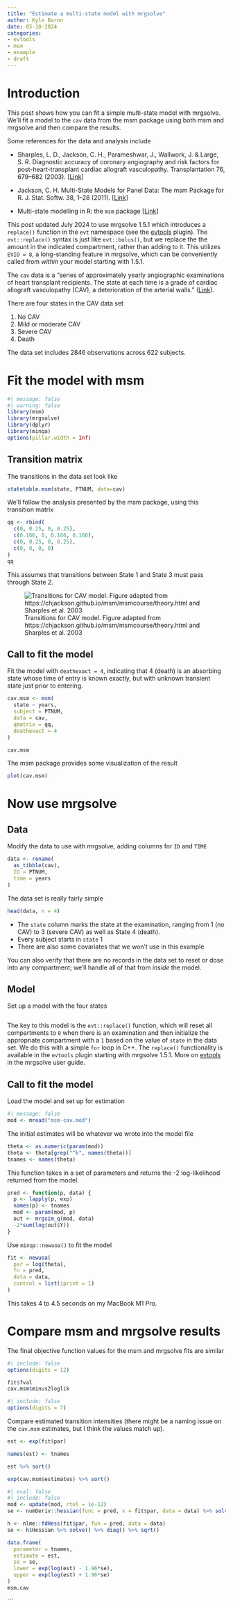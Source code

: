 ```yaml
---
title: "Estimate a multi-state model with mrgsolve"
author: Kyle Baron
date: 05-10-2024
categories:
- evtools
- msm
- example
- draft
---
```



# Introduction 

This post shows how you can fit a simple multi-state model with mrgsolve. We'll
fit a model to the `cav` data from the msm package using both msm and mrgsolve
and then compare the results.


Some references for the data and analysis include

- Sharples, L. D., Jackson, C. H., Parameshwar, J., Wallwork, J. & Large, S. R. Diagnostic accuracy of coronary angiography and risk factors for post-heart-transplant cardiac allograft vasculopathy. Transplantation 76, 679–682 (2003). [[Link](https://journals.lww.com/transplantjournal/fulltext/2003/08270/diagnostic_accuracy_of_coronary_angiography_and.12.aspx)]

- Jackson, C. H. Multi-State Models for Panel Data: The msm Package for R. J. Stat. Softw. 38, 1–28 (2011).
  [[Link](https://www.jstatsoft.org/article/view/v038i08)]
  
- Multi-state modelling in R: the `msm` package [[Link](https://cran.r-project.org/web/packages/msm/vignettes/msm-manual.pdf)]


::: {.callout-tip appearance="simple"}
This post updated July 2024 to use mrgsolve 1.5.1 which introduces a `replace()`
function in the `evt` namespace (see the
[evtools](https://mrgsolve.org/user-guide/plugins.html#sec-plugin-evtools)
plugin). The `evt::replace()` syntax is just like `evt::bolus()`, but we replace
the the amount in the indicated compartment, rather than adding to it. This
utilizes `EVID = 8`, a long-standing feature in mrgsolve, which can be
conveniently called from _within_ your model starting with 1.5.1.
:::


The `cav` data is a "series of approximately yearly angiographic examinations of 
heart transplant recipients. The state at each time is a grade of cardiac 
allograft vasculopathy (CAV), a deterioration of the arterial walls." 
([Link](https://chjackson.github.io/msm/reference/cav.html)). 


There are four states in the CAV data set

1. No CAV
1. Mild or moderate CAV
1. Severe CAV
1. Death

The data set includes 2846 observations across 622 subjects. 

# Fit the model with msm

```r
#| message: false
#| warning: false
library(msm)
library(mrgsolve)
library(dplyr)
library(minqa)
options(pillar.width = Inf)
```

## Transition matrix

The transitions in the data set look like

```r
statetable.msm(state, PTNUM, data=cav)
```

We'll follow the analysis presented by the msm package, using this transition
matrix

```r
qq <- rbind(
  c(0, 0.25, 0, 0.25), 
  c(0.166, 0, 0.166, 0.166),
  c(0, 0.25, 0, 0.25), 
  c(0, 0, 0, 0)
)
qq
```

This assumes that transitions between State 1 and State 3 must pass through
State 2. 

![Transitions for CAV model. Figure adapted from https://chjackson.github.io/msm/msmcourse/theory.html and Sharples et al. 2003](images/msm.png)


## Call to fit the model

Fit the model with `deathexact = 4`, indicating that 4 (death) is an
absorbing state whose time of entry is known exactly, but with unknown transient
state just prior to entering.

```r
cav.msm <- msm(
  state ~ years, 
  subject = PTNUM, 
  data = cav,
  qmatrix = qq, 
  deathexact = 4
)

cav.msm
```

The msm package provides some visualization of the result

```r
plot(cav.msm)
```

# Now use mrgsolve

## Data

Modify the data to use with mrgsolve, adding columns for `ID` and `TIME`

```r
data <- rename(
  as_tibble(cav), 
  ID = PTNUM, 
  time = years
) 
```

The data set is really fairly simple

```r
head(data, n = 4)
```
- The `state` column marks the state at the examination, ranging from 1 
  (no CAV) to 3 (severe CAV) as well as State 4 (death).
- Every subject starts in `state` 1
- There are also some covariates that we won't use in this example

You can also verify that there are no records in the data set to reset or dose
into any compartment; we'll handle all of that from _inside_ the model.


## Model 

Set up a model with the four states 

```c

```

The key to this model is the `evt::replace()` function, which will reset all
compartments to `0` when there is an examination and then initialize the
appropriate compartment with a `1` based on the value of `state` in the data
set. We do this with a simple `for` loop in C++. The `replace()` functionality
is available in the `evtools` plugin starting with mrgsolve 1.5.1. More on
[evtools](https://mrgsolve.org/user-guide/plugins.html#sec-plugin-evtools) in
the mrgsolve user guide.

## Call to fit the model

Load the model and set up for estimation

```r
#| message: false
mod <- mread("msm-cav.mod")
```

The initial estimates will be whatever we wrote into the model file

```r
theta <- as.numeric(param(mod))
theta <- theta[grep("^k", names(theta))]
tnames <- names(theta)
```

This function takes in a set of parameters and returns the -2 log-likelihood
returned from the model. 

```r
pred <- function(p, data) {
  p <- lapply(p, exp)
  names(p) <- tnames
  mod <- param(mod, p)
  out <- mrgsim_q(mod, data)
  -2*sum(log(out$Y))
}
```

Use `minqa::newuoa()` to fit the model

```r
fit <- newuoa(
  par = log(theta), 
  fn = pred, 
  data = data, 
  control = list(iprint = 1)
)
```
This takes 4 to 4.5 seconds on my MacBook M1 Pro.


# Compare msm and mrgsolve results

The final objective function values for the msm and mrgsolve fits are similar

```r
#| include: false
options(digits = 12)
```


```r
fit$fval
cav.msm$minus2loglik
```

```r
#| include: false
options(digits = 7)
```


Compare estimated transition intensities (there might be a naming issue on the
`cav.msm` estimates, but I think the values match up).

```r
est <- exp(fit$par)

names(est) <- tnames

est %>% sort()

exp(cav.msm$estimates) %>% sort()
```

```r
#| eval: false
#| include: false
mod <- update(mod, rtol = 1e-12)
se <- numDeriv::hessian(func = pred, x = fit$par, data = data) %>% solve() %>% diag() %>% sqrt()

h <- nlme::fdHess(fit$par, fun = pred, data = data) 
se <- h$Hessian %>% solve() %>% diag() %>% sqrt()

data.frame(
  parameter = tnames, 
  estimate = est, 
  se = se, 
  lower = exp(log(est) - 1.96*se), 
  upper = exp(log(est) + 1.96*se)
)
msm.cav 
```
```

